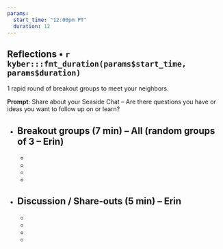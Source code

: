 ```yaml
---
params: 
  start_time: "12:00pm PT"
  duration: 12
---
```


## Reflections • `r kyber:::fmt_duration(params$start_time, params$duration)`

1 rapid round of breakout groups to meet your neighbors. 

**Prompt**: Share about your Seaside Chat – Are there questions you have or ideas you want to follow up on or learn?


- **Breakout groups** (7 min) – All (random groups of 3 – Erin)
  - 
  -  
  -  
  -  
  -   
- **Discussion / Share-outs** (5 min) – Erin
  - 
  -  
  -   
  - 
  -  